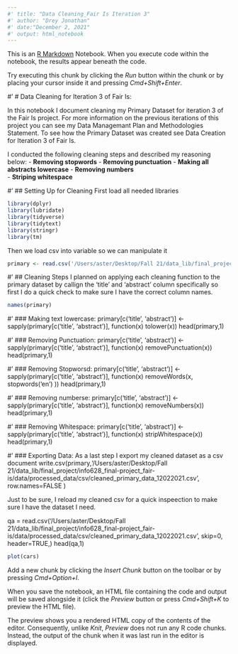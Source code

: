 ```yaml
---
#' title: "Data Cleaning_Fair Is Iteration 3"
#' author: "Drey Jonathan"
#' date:"December 2, 2021" 
#' output: html_notebook
---
```


This is an [R Markdown](http://rmarkdown.rstudio.com) Notebook. When you execute code within the notebook, the results appear beneath the code. 

Try executing this chunk by clicking the *Run* button within the chunk or by placing your cursor inside it and pressing *Cmd+Shift+Enter*. 

#' # Data Cleaning for Iteration 3 of Fair Is:

In this notebook I document cleaning my Primary Dataset for iteration 3 of the Fair Is project. For more information on the previous iterations of this project you can see my Data Managemant Plan and Methodologies Statement. To see how the Primary Dataset was created see Data Creation for Iteration 3 of Fair Is.

I conducted the following cleaning steps and described my reasoning below:
- **Removing stopwords**
- **Removing punctuation**
- **Making all abstracts lowercase**
- **Removing numbers**  
- **Striping whitespace**

#' ## Setting Up for Cleaning
First load all needed libraries
```r
library(dplyr)
library(lubridate)
library(tidyverse)
library(tidytext)
library(stringr)
library(tm)
```
Then we load csv into variable so we can manipulate it
```r
primary <- read.csv('/Users/aster/Desktop/Fall 21/data_lib/final_project/info628_final-project_fair-is/data/processed_data/csv/primary_data.csv', skip=0, header=TRUE,)
```
#' ## Cleaning Steps
I planned on applying each cleaning function to the primary dataset by callign the 'title' and 'abstract' column specifically so first I do a quick check to make sure I have the correct column names.
```r
names(primary)
```
#' ### Making text lowercase:
primary[c('title', 'abstract')] <- sapply(primary[c('title', 'abstract')], function(x) tolower(x))
head(primary,1)

#' ### Removing Punctuation:
primary[c('title', 'abstract')] <- sapply(primary[c('title', 'abstract')], function(x) removePunctuation(x))
head(primary,1)

#' ### Removing Stopworsd:
primary[c('title', 'abstract')] <- sapply(primary[c('title', 'abstract')], function(x) removeWords(x, stopwords('en') ))
head(primary,1)

#' ### Removing numberse:
primary[c('title', 'abstract')] <- sapply(primary[c('title', 'abstract')], function(x) removeNumbers(x))
head(primary,1)

#' ### Removing Whitespace:
primary[c('title', 'abstract')] <- sapply(primary[c('title', 'abstract')], function(x) stripWhitespace(x))
head(primary,1)

#' ### Exporting Data:
As a last step I export my cleaned dataset as a csv document
write.csv(primary,'/Users/aster/Desktop/Fall 21/data_lib/final_project/info628_final-project_fair-is/data/processed_data/csv/cleaned_primary_data_12022021.csv', row.names=FALSE )

Just to be sure, I reload my cleaned csv for a quick inspeection to make sure I have the dataset I need.

qa = read.csv('/Users/aster/Desktop/Fall 21/data_lib/final_project/info628_final-project_fair-is/data/processed_data/csv/cleaned_primary_data_12022021.csv', skip=0, header=TRUE,)
head(qa,1)


```r
plot(cars)
```

Add a new chunk by clicking the *Insert Chunk* button on the toolbar or by pressing *Cmd+Option+I*.

When you save the notebook, an HTML file containing the code and output will be saved alongside it (click the *Preview* button or press *Cmd+Shift+K* to preview the HTML file). 

The preview shows you a rendered HTML copy of the contents of the editor. Consequently, unlike *Knit*, *Preview* does not run any R code chunks. Instead, the output of the chunk when it was last run in the editor is displayed.

```r

```

